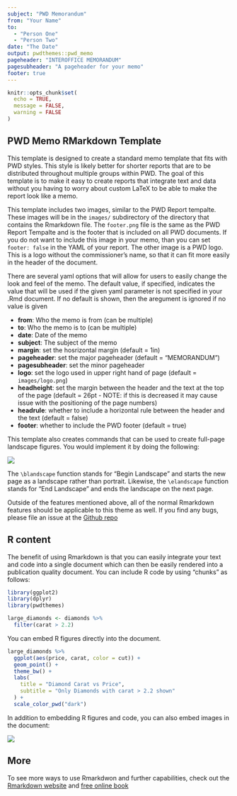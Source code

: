 ```yaml
---
subject: "PWD Memorandum"
from: "Your Name"
to: 
  - "Person One"
  - "Person Two"
date: "The Date"
output: pwdthemes::pwd_memo
pageheader: "INTEROFFICE MEMORANDUM"
pagesubheader: "A pageheader for your memo"
footer: true
---
```


```r
knitr::opts_chunk$set(
  echo = TRUE,
  message = FALSE, 
  warning = FALSE
)
```

## PWD Memo RMarkdown Template

This template is designed to create a standard memo template that fits with PWD styles. This style is likely better for shorter reports that are to be distributed throughout multiple groups within PWD. The goal of this template is to make it easy to create reports that integrate text and data without you having to worry about custom LaTeX to be able to make the report look like a memo. 

This template includes two images, similar to the PWD Report tempalte. These images will be in the `images/` subdirectory of the directory that contains the Rmarkdown file. The `footer.png` file is the same as the PWD Report Tempalte and is the footer that is included on all PWD documents. If you do not want to include this image in your memo, than you can set `footer: false` in the YAML of your report. The other image is a PWD logo. This is a logo without the commissioner's name, so that it can fit more easily in the header of the document. 

There are several yaml options that will allow for users to easily change the look and feel of the memo. The default value, if specified, indicates the value that will be used if the given yaml parameter is not specified in your .Rmd document. If no default is shown, then the aregument is ignored if no value is given

  * **from**: Who the memo is from (can be multiple)
  * **to**: Who the memo is to (can be multiple)
  * **date**: Date of the memo
  * **subject**: The subject of the memo
  * **margin**: set the hosrizontal margin (default = 1in)
  * **pageheader**: set the major pageheader (default = "MEMORANDUM")
  * **pagesubheader**: set the minor pageheader 
  * **logo**: set the logo used in upper right hand of page (default = `images/logo.png`)
  * **headheight**: set the margin between the header and the text at the top of the page (default = 26pt - NOTE: if this is decreased it may cause issue with the positioning of the page numbers)
  * **headrule**: whether to include a horizontal rule between the header and the text (default = false)
  * **footer**: whether to include the PWD footer (default = true)

This template also creates commands that can be used to create full-page landscape figures. You would implement it by doing the following:


\newpage
\blandscape

![](images/logo.png)

\newpage
\elandscape

The `\blandscape` function stands for "Begin Landscape" and starts the new page as a landscape rather than portrait. Likewise, the `\elandscape` function stands for "End Landscape" and ends the landscape on the next page.

Outside of the features mentioned above, all of the normal Rmarkdown features should be applicable to this theme as well. If you find any bugs, please file an issue at the [Github repo](https://github.com/tbradley1013/pwdthemes/issues)

## R content

The benefit of using Rmarkdown is that you can easily integrate your text and code into a single document which can then be easily rendered into a publication quality document. You can include R code by using "chunks" as follows:

```r
library(ggplot2)
library(dplyr)
library(pwdthemes)
```

```r
large_diamonds <- diamonds %>% 
  filter(carat > 2.2)
```

You can embed R figures directly into the document. 

```r
large_diamonds %>% 
  ggplot(aes(price, carat, color = cut)) + 
  geom_point() + 
  theme_bw() + 
  labs(
    title = "Diamond Carat vs Price",
    subtitle = "Only Diamonds with carat > 2.2 shown"
  ) + 
  scale_color_pwd("dark")

```

In addition to embedding R figures and code, you can also embed images in the document:

![](images/logo.png)

## More

To see more ways to use Rmarkdwon and further capabilities, check out the [Rmarkdown website](https://rmarkdown.rstudio.com/index.html) and [free online book](https://bookdown.org/yihui/rmarkdown/)
